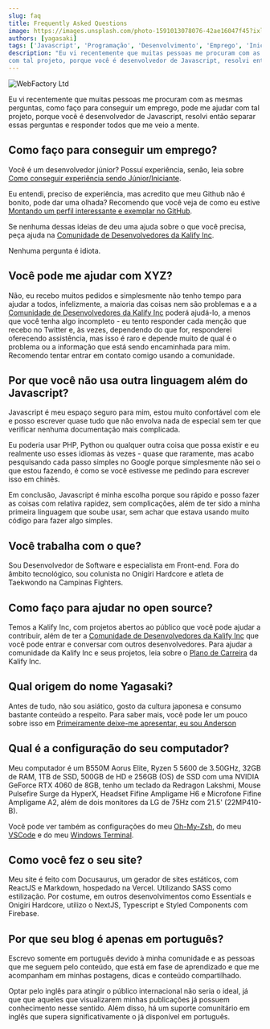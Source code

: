 ```yaml
---
slug: faq
title: Frequently Asked Questions
image: https://images.unsplash.com/photo-1591013078076-42ae16047f45?ixlib=rb-4.0.3&ixid=M3wxMjA3fDB8MHxwaG90by1wYWdlfHx8fGVufDB8fHx8fA%3D%3D&auto=format&fit=crop&w=1470&q=80
authors: [yagasaki]
tags: ['Javascript', 'Programação', 'Desenvolvimento', 'Emprego', 'Iniciante']
description: "Eu vi recentemente que muitas pessoas me procuram com as mesmas perguntas, como faço para conseguir um emprego, pode me ajudar 
com tal projeto, porque você é desenvolvedor de Javascript, resolvi então separar essas perguntas e responder todos que me veio ..."
---
```


![](https://images.unsplash.com/photo-1591013078076-42ae16047f45?ixlib=rb-4.0.3&ixid=M3wxMjA3fDB8MHxwaG90by1wYWdlfHx8fGVufDB8fHx8fA%3D%3D&auto=format&fit=crop&w=1470&q=80 "WebFactory Ltd")

Eu vi recentemente que muitas pessoas me procuram com as mesmas perguntas, como faço para conseguir um emprego, pode me ajudar 
com tal projeto, porque você é desenvolvedor de Javascript, resolvi então separar essas perguntas e responder todos que me veio a mente.

## Como faço para conseguir um emprego?

Você é um desenvolvedor júnior? Possuí experiência, senão, leia sobre [Como conseguir experiência sendo Júnior/Iniciante](https://yagasaki.dev/blog/como-conseguir-experiencia-sendo-junior-iniciante). 

Eu entendi, preciso de experiência, mas acredito que meu Github não é 
bonito, pode dar uma olhada? Recomendo que você veja de como eu estive 
[Montando um perfil interessante e exemplar no GitHub](https://yagasaki.dev/blog/montando-um-perfil-interessante-e-exemplar-no-github). 

Se nenhuma dessas ideias de deu uma ajuda sobre o que você precisa, peça ajuda na [Comunidade de Desenvolvedores da Kalify Inc](https://discord.gg/jhSepmE7nN?ref=yagasaki.dev/blog).

Nenhuma pergunta é idiota.

<!--truncate-->

## Você pode me ajudar com XYZ?

Não, eu recebo muitos pedidos e simplesmente não tenho tempo para ajudar a todos, infelizmente, a maioria das coisas nem são 
problemas e a a [Comunidade de Desenvolvedores da Kalify Inc](https://discord.gg/jhSepmE7nN) poderá ajudá-lo, a menos que você 
tenha algo incompleto - eu tento responder cada menção que recebo no Twitter e, às vezes, dependendo do que for, responderei 
oferecendo assistência, mas isso é raro e depende muito de qual é o problema ou a informação que está sendo encaminhada para mim. 
Recomendo tentar entrar em contato comigo usando a comunidade.

## Por que você não usa outra linguagem além do Javascript?

Javascript é meu espaço seguro para mim, estou muito confortável com ele e posso escrever quase tudo que não envolva nada de 
especial sem ter que verificar nenhuma documentação mais complicada.

Eu poderia usar PHP, Python ou qualquer outra coisa que possa existir e eu realmente uso esses idiomas às vezes - quase que 
raramente, mas acabo pesquisando cada passo simples no Google porque simplesmente não sei o que estou fazendo, é como se você 
estivesse me pedindo para escrever isso em chinês.

Em conclusão, Javascript é minha escolha porque sou rápido e posso fazer as coisas com relativa rapidez, sem complicações, além de
 ter sido a minha primeira linguagem que soube usar, sem achar que estava usando muito código para fazer algo simples.

## Você trabalha com o que?

Sou Desenvolvedor de Software e especialista em Front-end. Fora do âmbito tecnológico, sou colunista no Onigiri Hardcore e atleta 
de Taekwondo na Campinas Fighters.

## Como faço para ajudar no open source?

Temos a Kalify Inc, com projetos abertos ao público que você pode ajudar a contribuir, além de ter a 
[Comunidade de Desenvolvedores da Kalify Inc](https://discord.gg/jhSepmE7nN?ref=yagasaki.dev/blog) que você pode entrar e conversar com outros 
desenvolvedores. Para ajudar a comunidade da Kalify Inc e seus projetos, 
leia sobre o [Plano de Carreira](https://kalify.vercel.app/#career) da Kalify Inc.

## Qual origem do nome Yagasaki?

Antes de tudo, não sou asiático, gosto da cultura japonesa e consumo bastante conteúdo a respeito. Para saber mais, você pode ler 
um pouco sobre isso em [Primeiramente deixe-me apresentar, eu sou Anderson](https://yagasaki.dev/blog/primeiramente-deixe-me-apresentar-eu-sou-anderson)

## Qual é a configuração do seu computador?

Meu computador é um B550M Aorus Elite, Ryzen 5 5600 de 3.50GHz, 32GB de RAM, 1TB de SSD, 500GB de HD e 256GB (OS) de SSD com uma 
NVIDIA GeForce RTX 4060 de 8GB, tenho um teclado da Redragon Lakshmi, Mouse Pulsefire Surge da HyperX, Headset Fifine Ampligame H6
 e Microfone Fifine Ampligame A2, além de dois monitores da LG de 75Hz com 21.5' (22MP410-B).

Você pode ver também as configurações do meu [Oh-My-Zsh](https://gist.github.com/Yagasaki7K/3a1796fc99989b882bbf80f897edf97a), do meu 
[VSCode](https://gist.github.com/Yagasaki7K/7a908b1907714d936d21a568d1f83258) e do meu [Windows Terminal](https://gist.github.com/Yagasaki7K/9f058ea8ff2c2cee51ad9b32d3f844f9).

## Como você fez o seu site?

Meu site é feito com Docusaurus, um gerador de sites estáticos, com ReactJS e Markdown, hospedado na Vercel. Utilizando SASS como 
estilização. Por costume, em outros desenvolvimentos como Essentials e Onigiri Hardcore, utilizo o NextJS, Typescript e Styled 
Components com Firebase.

## Por que seu blog é apenas em português?

Escrevo somente em português devido à minha comunidade e as pessoas que me seguem pelo conteúdo, que está em fase de aprendizado e 
que me acompanham em minhas postagens, dicas e conteúdo compartilhado. 

Optar pelo inglês para atingir o público internacional
não seria o ideal, já que que aqueles que visualizarem minhas publicações já possuem conhecimento nesse sentido. Além disso, há um
 suporte comunitário em inglês que supera significativamente o já disponível em português.